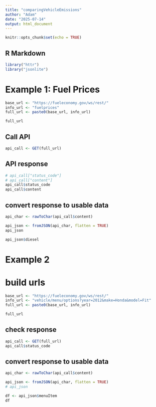 ```yaml
---
title: "comparingVehicleEmissions"
author: "Adam"
date: "2025-07-14"
output: html_document
---
```


```r
knitr::opts_chunk$set(echo = TRUE)
```

## R Markdown

```r
library("httr")
library("jsonlite")
```


# Example 1: Fuel Prices

```r
base_url <- "https://fueleconomy.gov/ws/rest/"
info_url <- "fuelprices"
full_url <- paste0(base_url, info_url)

full_url
```

## Call API
```r
api_call <- GET(full_url)
```

## API response
```r
# api_call["status_code"]
# api_call["content"]
api_call$status_code
api_call$content

```


## convert response to usable data
```r
api_char <- rawToChar(api_call$content)

api_json <- fromJSON(api_char, flatten = TRUE)
api_json

api_json$diesel
```
# Example 2

# build urls
```r
base_url <- "https://fueleconomy.gov/ws/rest/"
info_url <- "vehicle/menu/options?year=2012&make=Honda&model=Fit"
full_url <- paste0(base_url, info_url)

full_url
```
## check response

```r
api_call <- GET(full_url)
api_call$status_code
```
## convert response to usable data
```r
api_char <- rawToChar(api_call$content)

api_json <- fromJSON(api_char, flatten = TRUE)
# api_json

df <- api_json$menuItem
df
```


